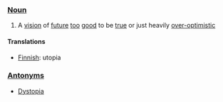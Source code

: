 === [[Noun]] ===

#A [[vision]] of [[future]] [[too]] [[good]] to be [[true]] or just heavily [[over-optimistic]]

==== Translations ====

*[[Finnish]]: utopia

===[[Antonym]]s===
*[[Dystopia]]